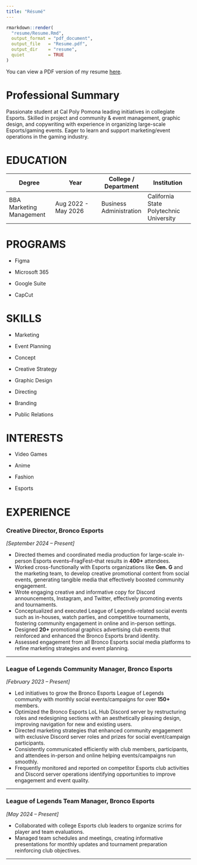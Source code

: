 ```yaml
---
title: "Résumé"
---
```


```r
rmarkdown::render(
  "resume/Resume.Rmd",
  output_format = "pdf_document",
  output_file   = "Resume.pdf",
  output_dir    = "resume",
  quiet         = TRUE
)
```

You can view a PDF version of my resume [here](https://30fd0441-042f-4d31-9c32-2c96144d4730.filesusr.com/ugd/c4f4d0_1725b0136fc54801a763116fc29ab348.pdf).

# Professional Summary

Passionate student at Cal Poly Pomona leading initiatives in collegiate Esports. Skilled in project and community & event management, graphic design, and copywriting with experience in organizing large-scale Esports/gaming events. Eager to learn and support marketing/event operations in the gaming industry.

# EDUCATION

| Degree | Year | College / Department | Institution |
|------------------|------------------|------------------|------------------|
| BBA Marketing Management | Aug 2022 - May 2026 | Business Administration | California State Polytechnic University |

# PROGRAMS

-   Figma

-   Microsoft 365

-   Google Suite

-   CapCut

# SKILLS

-   Marketing

-   Event Planning

-   Concept

-   Creative Strategy

-   Graphic Design

-   Directing

-   Branding

-   Public Relations

# INTERESTS

-   Video Games

-   Anime

-   Fashion

-   Esports

# EXPERIENCE

### Creative Director, Bronco Esports

*\[September 2024 – Present\]*

-   Directed themes and coordinated media production for large-scale in-person Esports events–FragFest–that results in **400+** attendees.\
-   Worked cross-functionally with Esports organizations like **Gen. G** and the marketing team, to develop creative promotional content from social events, generating tangible media that effectively boosted community engagement.\
-   Wrote engaging creative and informative copy for Discord announcements, Instagram, and Twitter, effectively promoting events and tournaments.\
-   Conceptualized and executed League of Legends-related social events such as in-houses, watch parties, and competitive tournaments, fostering community engagement in online and in-person settings.\
-   Designed **20+** promotional graphics advertising club events that reinforced and enhanced the Bronco Esports brand identity.\
-   Assessed engagement from all Bronco Esports social media platforms to refine marketing strategies and event planning.\

------------------------------------------------------------------------

### League of Legends Community Manager, Bronco Esports

*\[February 2023 – Present\]*

-   Led initiatives to grow the Bronco Esports League of Legends community with monthly social events/campaigns for over **150+** members.\
-   Optimized the Bronco Esports LoL Hub Discord server by restructuring roles and redesigning sections with an aesthetically pleasing design, improving navigation for new and existing users.\
-   Directed marketing strategies that enhanced community engagement with exclusive Discord server roles and prizes for social event/campaign participants.\
-   Consistently communicated efficiently with club members, participants, and attendees in-person and online helping events/campaigns run smoothly.\
-   Frequently monitored and reported on competitor Esports club activities and Discord server operations identifying opportunities to improve engagement and event quality.

------------------------------------------------------------------------

### League of Legends Team Manager, Bronco Esports

*\[May 2024 – Present\]*

-   Collaborated with college Esports club leaders to organize scrims for player and team evaluations.\
-   Managed team schedules and meetings, creating informative presentations for monthly updates and tournament preparation reinforcing club objectives.\

------------------------------------------------------------------------
